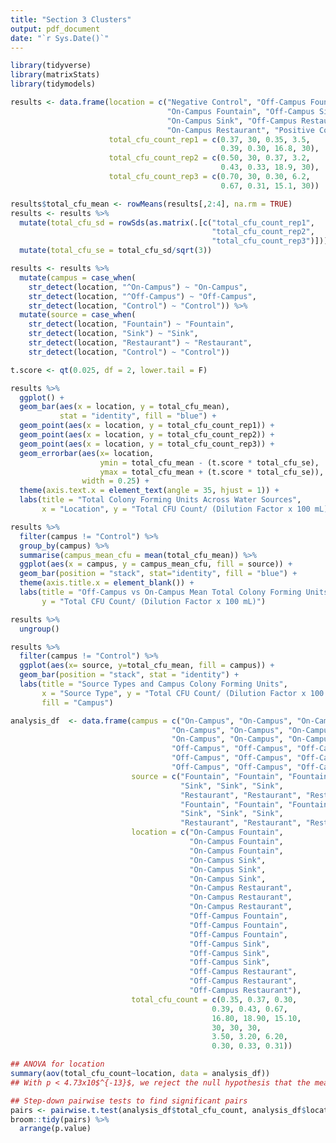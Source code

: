 ```yaml
---
title: "Section 3 Clusters"
output: pdf_document
date: "`r Sys.Date()`"
---
```


```r
library(tidyverse)
library(matrixStats)
library(tidymodels)
```


```r
results <- data.frame(location = c("Negative Control", "Off-Campus Fountain",
                                   "On-Campus Fountain", "Off-Campus Sink", 
                                   "On-Campus Sink", "Off-Campus Restaurant",
                                   "On-Campus Restaurant", "Positive Control"),
                      total_cfu_count_rep1 = c(0.37, 30, 0.35, 3.5, 
                                               0.39, 0.30, 16.8, 30),
                      total_cfu_count_rep2 = c(0.50, 30, 0.37, 3.2,
                                               0.43, 0.33, 18.9, 30),
                      total_cfu_count_rep3 = c(0.70, 30, 0.30, 6.2,
                                               0.67, 0.31, 15.1, 30))

results$total_cfu_mean <- rowMeans(results[,2:4], na.rm = TRUE)
results <- results %>%
  mutate(total_cfu_sd = rowSds(as.matrix(.[c("total_cfu_count_rep1",
                                             "total_cfu_count_rep2",
                                             "total_cfu_count_rep3")]))) %>%
  mutate(total_cfu_se = total_cfu_sd/sqrt(3))

results <- results %>%
  mutate(campus = case_when(
    str_detect(location, "^On-Campus") ~ "On-Campus",
    str_detect(location, "^Off-Campus") ~ "Off-Campus",
    str_detect(location, "Control") ~ "Control")) %>%
  mutate(source = case_when(
    str_detect(location, "Fountain") ~ "Fountain",
    str_detect(location, "Sink") ~ "Sink",
    str_detect(location, "Restaurant") ~ "Restaurant",
    str_detect(location, "Control") ~ "Control"))

```

```r
t.score <- qt(0.025, df = 2, lower.tail = F)

results %>%
  ggplot() +
  geom_bar(aes(x = location, y = total_cfu_mean), 
           stat = "identity", fill = "blue") +
  geom_point(aes(x = location, y = total_cfu_count_rep1)) +
  geom_point(aes(x = location, y = total_cfu_count_rep2)) +
  geom_point(aes(x = location, y = total_cfu_count_rep3)) +
  geom_errorbar(aes(x= location, 
                    ymin = total_cfu_mean - (t.score * total_cfu_se),
                    ymax = total_cfu_mean + (t.score * total_cfu_se)),
                width = 0.25) +
  theme(axis.text.x = element_text(angle = 35, hjust = 1)) +
  labs(title = "Total Colony Forming Units Across Water Sources",
       x = "Location", y = "Total CFU Count/ (Dilution Factor x 100 mL)")
```

```r
results %>%
  filter(campus != "Control") %>%
  group_by(campus) %>%
  summarise(campus_mean_cfu = mean(total_cfu_mean)) %>%
  ggplot(aes(x = campus, y = campus_mean_cfu, fill = source)) +
  geom_bar(position = "stack", stat="identity", fill = "blue") +
  theme(axis.title.x = element_blank()) +
  labs(title = "Off-Campus vs On-Campus Mean Total Colony Forming Units",
       y = "Total CFU Count/ (Dilution Factor x 100 mL)")

results %>%
  ungroup()
```

```r
results %>%
  filter(campus != "Control") %>%
  ggplot(aes(x= source, y=total_cfu_mean, fill = campus)) +
  geom_bar(position = "stack", stat = "identity") +
  labs(title = "Source Types and Campus Colony Forming Units",
       x = "Source Type", y = "Total CFU Count/ (Dilution Factor x 100 mL)",
       fill = "Campus")
```

```r
analysis_df  <- data.frame(campus = c("On-Campus", "On-Campus", "On-Campus",
                                    "On-Campus", "On-Campus", "On-Campus",
                                    "On-Campus", "On-Campus", "On-Campus",
                                    "Off-Campus", "Off-Campus", "Off-Campus",
                                    "Off-Campus", "Off-Campus", "Off-Campus",
                                    "Off-Campus", "Off-Campus", "Off-Campus"),
                           source = c("Fountain", "Fountain", "Fountain",
                                      "Sink", "Sink", "Sink",
                                      "Restaurant", "Restaurant", "Restaurant",
                                      "Fountain", "Fountain", "Fountain",
                                      "Sink", "Sink", "Sink",
                                      "Restaurant", "Restaurant", "Restaurant"),
                           location = c("On-Campus Fountain",
                                        "On-Campus Fountain",
                                        "On-Campus Fountain",
                                        "On-Campus Sink",
                                        "On-Campus Sink",
                                        "On-Campus Sink",
                                        "On-Campus Restaurant",
                                        "On-Campus Restaurant",
                                        "On-Campus Restaurant",
                                        "Off-Campus Fountain",
                                        "Off-Campus Fountain",
                                        "Off-Campus Fountain",
                                        "Off-Campus Sink",
                                        "Off-Campus Sink",
                                        "Off-Campus Sink",
                                        "Off-Campus Restaurant",
                                        "Off-Campus Restaurant",
                                        "Off-Campus Restaurant"),
                           total_cfu_count = c(0.35, 0.37, 0.30,
                                             0.39, 0.43, 0.67,
                                             16.80, 18.90, 15.10,
                                             30, 30, 30,
                                             3.50, 3.20, 6.20,
                                             0.30, 0.33, 0.31))

## ANOVA for location
summary(aov(total_cfu_count~location, data = analysis_df))
## With p < 4.73x10$^{-13}$, we reject the null hypothesis that the means of all groups are the same

## Step-down pairwise tests to find significant pairs
pairs <- pairwise.t.test(analysis_df$total_cfu_count, analysis_df$location, p.adj = "bonferroni")
broom::tidy(pairs) %>%
  arrange(p.value)
```

